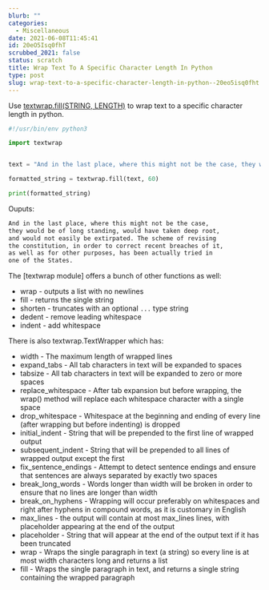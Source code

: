 ```yaml
---
blurb: ""
categories:
  - Miscellaneous
date: 2021-06-08T11:45:41
id: 20eO5Isq0fhT
scrubbed_2021: false
status: scratch
title: Wrap Text To A Specific Character Length In Python
type: post
slug: wrap-text-to-a-specific-character-length-in-python--20eo5isq0fht
---
```


Use [textwrap.fill(STRING, LENGTH)](https://docs.python.org/3/library/textwrap.html#textwrap.fill) to wrap text to a specific character length in python. 


```python
#!/usr/bin/env python3

import textwrap


text = "And in the last place, where this might not be the case, they would be of long standing, would have taken deep root, and would not easily be extirpated. The scheme of revising the constitution, in order to correct recent breaches of it, as well as for other purposes, has been actually tried in one of the States."

formatted_string = textwrap.fill(text, 60)

print(formatted_string)
```

Ouputs:

```txt
And in the last place, where this might not be the case,
they would be of long standing, would have taken deep root,
and would not easily be extirpated. The scheme of revising
the constitution, in order to correct recent breaches of it,
as well as for other purposes, has been actually tried in
one of the States.
```

The [textwrap module] offers a bunch of other functions as well:

- wrap - outputs a list with no newlines
- fill - returns the single string
- shorten - truncates with an optional `...` type string
- dedent - remove leading whitespace
- indent - add whitespace

There is also textwrap.TextWrapper which has:

- width - The maximum length of wrapped lines
- expand_tabs - All tab characters in text will be expanded to spaces  
- tabsize - All tab characters in text will be expanded to zero or more spaces
- replace_whitespace - After tab expansion but before wrapping, the wrap() method will replace each whitespace character with a single space
- drop_whitespace - Whitespace at the beginning and ending of every line (after wrapping but before indenting) is dropped
- initial_indent - String that will be prepended to the first line of wrapped output
- subsequent_indent - String that will be prepended to all lines of wrapped output except the first
- fix_sentence_endings - Attempt to detect sentence endings and ensure that sentences are always separated by exactly two spaces
- break_long_words - Words longer than width will be broken in order to ensure that no lines are longer than width
- break_on_hyphens - Wrapping will occur preferably on whitespaces and right after hyphens in compound words, as it is customary in English
- max_lines - the output will contain at most max_lines lines, with placeholder appearing at the end of the output
- placeholder - String that will appear at the end of the output text if it has been truncated
- wrap - Wraps the single paragraph in text (a string) so every line is at most width characters long and returns a list
- fill - Wraps the single paragraph in text, and returns a single string containing the wrapped paragraph
